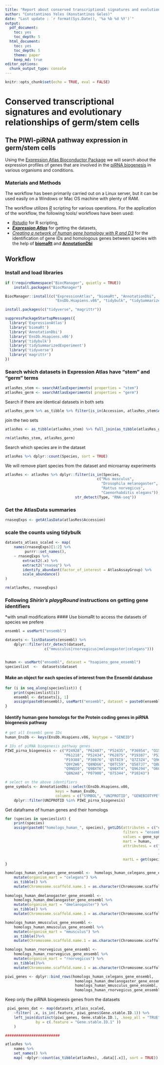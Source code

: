 ```yaml
---
title: "Report about conserved transcriptional signatures and evolutionary relationships of germ/stem cells in the PIWI-piRNA pathway"
author: "Constantinos Yeles (Konstantinos Geles)"
date: "Last update : `r format(Sys.Date(), '%a %b %d %Y')`"
output:
  pdf_document:
    toc: yes
    toc_depth: 5
  html_document:
    toc: yes
    toc_depth: 5
    theme: paper 
    keep_md: true
editor_options:
  chunk_output_type: console
---
```


```r
knitr::opts_chunk$set(echo = TRUE, eval = FALSE)
```

# Conserved transcriptional signatures and evolutionary relationships of germ/stem cells
## The PIWI-piRNA pathway expression in germ/stem cells

Using the [Expression Atlas Bioconductor Package](https://www.bioconductor.org/packages/release/bioc/html/ExpressionAtlas.html) we will 
search about the expression profiles of genes that are involved in the [piRNA biogenesis](https://reactome.org/PathwayBrowser/#/R-HSA-75944&SEL=R-HSA-163316&PATH=R-HSA-74160) in various organisms and conditions.

### Materials and Methods
The workflow has been primarily carried out on a Linux server, 
but it can be used easily on a Windows or Mac OS machine with plenty of RAM.

The workflow utilizes _[R](https://www.r-project.org/)_ scripting for various operations.
For the application of the workflow, the following tools/ workflows have been used:

*  _[Rstudio](https://rstudio.com/)_ for R scripting,
*  _**[Expression Atlas](https://www.bioconductor.org/packages/release/bioc/html/ExpressionAtlas.html)**_ for getting the datasets,
*  _[Creating a network of human gene homology with R and D3](https://shiring.github.io/genome/2016/12/11/homologous_genes_post)_ for the identification of gene IDs and homologous genes between species with the help of  **[biomaRt](https://bioconductor.org/packages/release/bioc/html/biomaRt.html)** and **[AnnotationDbi](https://bioconductor.org/packages/release/bioc/html/AnnotationDbi.html)**

## Workflow  

### Install and load libraries  

```r
if (!requireNamespace("BiocManager", quietly = TRUE))
    install.packages("BiocManager")

BiocManager::install(c("ExpressionAtlas", "biomaRt", "AnnotationDbi", 
                       "EnsDb.Hsapiens.v86", "tidybulk", "tidySummarizedExperiment"))

install.packages(c("tidyverse", "magrittr"))

suppressPackageStartupMessages({
  library('ExpressionAtlas')
  library('biomaRt')
  library('AnnotationDbi')
  library('EnsDb.Hsapiens.v86')
  library('tidybulk')
  library('tidySummarizedExperiment')
  library('tidyverse')
  library('magrittr')
})
```

### Search which datasets in Expression Atlas have "stem" and "germ" terms
```r
atlasRes_stem <- searchAtlasExperiments( properties = "stem")
atlasRes_germ <- searchAtlasExperiments( properties = "germ")
```

Search if there are identical datasets in both sets 
```r
atlasRes_germ %>% as_tibble %>% filter(is_in(Accession, atlasRes_stem$Accession))
```

join the two sets
```r
atlasRes <- as_tibble(atlasRes_stem) %>% full_join(as_tibble(atlasRes_germ))

rm(atlasRes_stem, atlasRes_germ)
```

Search which species are in the dataset
```r
atlasRes %>% dplyr::count(Species, sort = TRUE) 
```

We will remove plant species from the dataset and microarray experiments
```r
atlasRes <- atlasRes %>% dplyr::filter(is_in(Species, 
                                          c("Mus musculus",
                                            "Drosophila melanogaster",
                                            "Rattus norvegicus",
                                            "Caenorhabditis elegans")),
                                str_detect(Type, "RNA-seq"))
```

### Get the AtlasData summaries
```r
rnaseqExps <- getAtlasData(atlasRes$Accession)
```

### scale the counts using tidybulk
```r
datasets_atlass_scaled <- map(
    names(rnaseqExps)[1:2] %>% 
         purrr::set_names(),
    ~ rnaseqExps %>% 
        extract2(.x) %>% 
        extract2("rnaseq") %>%
        identify_abundant(factor_of_interest = AtlasAssayGroup) %>% 
        scale_abundance()
)

rm(atlasRes, rnaseqExps)
```

### Following _**Shirin's playgRound**_ instructions on getting gene identifiers
*with small modifications 
#### Use biomaRt to access the datasets of species we prefere
```r
ensembl = useMart("ensembl")

datasets <- listDatasets(ensembl) %>% 
    dplyr::filter(str_detect(dataset, 
                  c("mmusculus|rnorvegicus|melanogaster|celegans"))) 


human <- useMart("ensembl", dataset = "hsapiens_gene_ensembl")
specieslist  <-  datasets$dataset
```

#### Make an object for each species of interest from the Ensembl database
```r
for (i in seq_along(specieslist)) {
    print(specieslist[i])
    ensembl <- datasets[i, 1]
    assign(paste0(ensembl), useMart("ensembl", dataset = paste0(ensembl)))
}
```

#### Identify human gene homologs for the Protein coding genes in piRNA biogenesis pathway
```r
# get all Ensembl gene IDs
human_EnsDb <- keys(EnsDb.Hsapiens.v86, keytype = "GENEID")

# IDs of piRNA biogenesis pathway genes
PIWI_pirna_biogenesis <- c("P24928", "P62487", "P52435", "P36954", "O15514",
                           "P61218", "P52434", "P62875", "P19387", 'P53803',	
                           "P19388", "P30876", 'Q5T8I9', "Q7Z3Z4", "Q96JY0",
                           "Q9Y2W6", "Q8NDG6", "Q8TC59", "Q587J7", "Q8WWH4",
                           "Q9NQI0", "Q9BXT6", "Q9BXT4", "Q96J94", "O60522", 
                           "Q8N2A8", "P07900", "O75344", "P10243")

# select on the above identifiers
gene_symbols <- AnnotationDbi::select(EnsDb.Hsapiens.v86, 
                       keys = human_EnsDb, 
                       columns = c("SYMBOL", "UNIPROTID", "GENEBIOTYPE")) %>% 
    dplyr::filter(UNIPROTID %in% PIWI_pirna_biogenesis)
```

Get dataframe of human genes and their homologs 
```r
for (species in specieslist) {
    print(species)
    assign(paste0("homologs_human_", species), getLDS(attributes = c("ensembl_gene_id", "chromosome_name"), 
                                                      filters = "ensembl_gene_id", 
                                                      values = gene_symbols$GENEID, 
                                                      mart = human, 
                                                      attributesL = c("ensembl_gene_id", 
                                                                      "chromosome_name", 
                                                                      "external_gene_name"), 
                                                      martL = get(species)))
}

homologs_human_celegans_gene_ensembl <-  homologs_human_celegans_gene_ensembl %>% 
    mutate(organism_mart = "celegans") %>% 
    as_tibble() %>% 
    mutate(Chromosome.scaffold.name.1 = as.character(Chromosome.scaffold.name.1))
    
homologs_human_dmelanogaster_gene_ensembl <- 
    homologs_human_dmelanogaster_gene_ensembl %>% 
    mutate(organism_mart = "dmelanogaster") %>% 
    as_tibble() %>% 
    mutate(Chromosome.scaffold.name.1 = as.character(Chromosome.scaffold.name.1))

homologs_human_mmusculus_gene_ensembl <- 
    homologs_human_mmusculus_gene_ensembl %>%
    mutate(organism_mart = "mmusculus") %>% 
    as_tibble()%>% 
    mutate(Chromosome.scaffold.name.1 = as.character(Chromosome.scaffold.name.1))

homologs_human_rnorvegicus_gene_ensembl <- 
    homologs_human_rnorvegicus_gene_ensembl %>% 
    mutate(organism_mart = "rnorvegicus") %>% 
    as_tibble()%>% 
    mutate(Chromosome.scaffold.name.1 = as.character(Chromosome.scaffold.name.1))

piwi_genes <- dplyr::bind_rows(homologs_human_celegans_gene_ensembl,
                                homologs_human_dmelanogaster_gene_ensembl,
                                homologs_human_mmusculus_gene_ensembl,
                                homologs_human_rnorvegicus_gene_ensembl)
```

Keep only the piRNA biogenesis genes from the datasets
```r
 piwi_genes_dat <- map(datasets_atlass_scaled,
    ~filter( .x, is_in(.feature, piwi_genes$Gene.stable.ID.1)) %>% 
    left_join(distinct(piwi_genes, Gene.stable.ID.1, .keep_all = "TRUE"),
              by = c(.feature = "Gene.stable.ID.1" ))
    )

#########################

atlasRes %>% 
    names %>%  
    set_names() %>% 
    map( ~dplyr::count(as_tibble(atlasRes), .data[[.x]], sort = TRUE))
```



